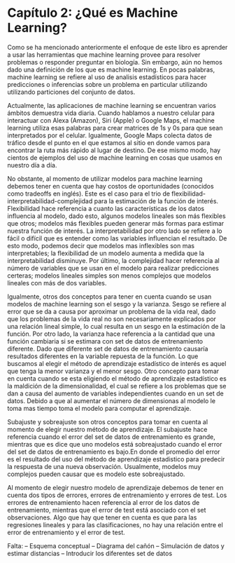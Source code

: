 # Capítulo 2: ¿Qué es Machine Learning?

Como se ha mencionado anteriormente el enfoque de este libro es aprender a usar las herramientas que machine learning provee para resolver problemas o responder preguntar en biología. Sin embargo, aún no hemos dado una definición de los que es machine learning. En pocas palabras, machine learning se refiere al uso de analisis estadísticos para hacer predicciones o inferencias sobre un problema en particular utilizando utilizando particiones del conjunto de datos. 

Actualmente, las aplicaciones de machine learning se encuentran varios ámbitos demuestra vida diaria. Cuando hablamos a nuestro celular para interactuar con Alexa (Amazon), Siri (Apple) o Google Maps, el machine learning utiliza esas palabras para crear matrices de 1s y 0s para que sean interpretados por el celular. Igualmente, Google Maps colecta datos de tráfico desde el punto en el que estamos al sitio en donde vamos para encontrar la ruta más rápido al lugar de destino. De ese mismo modo, hay cientos de ejemplos del uso de machine learning en cosas que usamos en nuestro día a día. 

No obstante, al momento de utilizar modelos para machine learning debemos tener en cuenta que hay costos de oportunidades (conocidos como tradeoffs en inglés). Este es el caso para el trio de flexibilidad-interpretabilidad-complejidad para la estimación de la función de interés. Flexibilidad hace referencia a cuanto las características de los datos influencia al modelo, dado esto, algunos modelos lineales son más flexibles que otros; modelos más flexibles pueden generar más formas para estimar nuestra función de interés. La interpretabilidad por otro lado se refiere a lo fácil o difícil que es entender como las variables influencian el resultado. De esto modo, podemos decir que modelos mas inflexibles son mas interpretables; la flexibilidad de un modelo aumenta a medida que la interpretabilidad disminuye. Por último, la complejidad hacer referencia al número de variables que se usan en el modelo para realizar predicciones certeras; modelos lineales simples son menos complejos que modelos lineales con más de dos variables.

Igualmente, otros dos conceptos para tener en cuenta cuando se usan modelos de machine learning son el sesgo y la varianza. Sesgo se refiere al error que se da a causa por aproximar un problema de la vida real, dado que los problemas de la vida real no son necesariamente explicados por una relación lineal simple, lo cual resulta en un sesgo en la estimación de la función. Por otro lado, la varianza hace referencia a la cantidad que una función cambiaria si se estimara con set de datos de entrenamiento diferente. Dado que diferente set de datos de entrenamiento causaría resultados diferentes en la variable repuesta de la función. Lo que buscamos al elegir el método de aprendizaje estadístico de interés es aquel que tenga la menor varianza y el menor sesgo.
Otro concepto para tomar en cuenta cuando se esta eligiendo el método de aprendizaje estadístico es la maldición de la dimensionalidad, el cual se refiere a los problemas que se dan a causa del aumento de variables independientes cuando en un set de datos. Debido a que al aumentar el número de dimensionas al modelo le toma mas tiempo toma el modelo para computar el aprendizaje.

Subajuste y sobreajuste son otros conceptos para tomar en cuenta al momento de elegir nuestro método de aprendizaje. El subajuste hace referencia cuando el error del set de datos de entrenamiento es grande, mientras que es dice que uno modelos está sobreajustado cuando el error del set de datos de entrenamiento es bajo.En donde el promedio del error es el resultado del uso del método de aprendizaje estadistico para predecir la respuesta de una nueva observación. Usualmente, modelos muy complejos pueden causar que es modelo este sobreajustado. 

Al momento de elegir nuestro modelo de aprendizaje debemos de tener en cuenta dos tipos de errores, errores de entrenamiento y errores de test. Los errores de entrenamiento hacen referencia al error de los datos de entrenamiento, mientras que el error de test está asociado con el set observaciones. Algo que hay que tener en cuenta es que para las regresiones lineales y para las clasificaciones, no hay una relación entre el error de entrenamiento y el error de test.


Falta:
-- Esquema conceptual
-- Diagrama del cañón
-- Simulación de datos y estimar distancias
-- Introducir los diferentes set de datos


